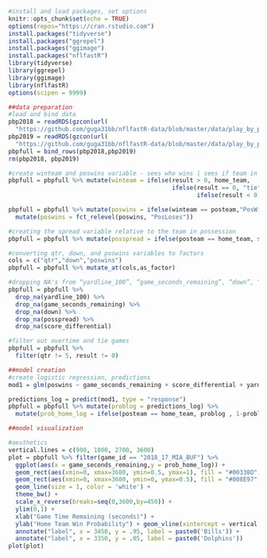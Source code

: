 ```r
#install and load packages, set options
knitr::opts_chunk$set(echo = TRUE)
options(repos="https://cran.rstudio.com")
install.packages("tidyverse")
install.packages("ggrepel")
install.packages("ggimage")
install.packages("nflfastR")
library(tidyverse)
library(ggrepel)
library(ggimage)
library(nflfastR)
options(scipen = 9999)

##data preparation
#load and bind data
pbp2018 = readRDS(gzcon(url(
  "https://github.com/guga31bb/nflfastR-data/blob/master/data/play_by_play_2018.rds?raw=true")))
pbp2019 = readRDS(gzcon(url(
  "https://github.com/guga31bb/nflfastR-data/blob/master/data/play_by_play_2019.rds?raw=true")))
pbpfull = bind_rows(pbp2018,pbp2019)
rm(pbp2018, pbp2019)

#create winteam and poswins variable - sees who wins | sees if team in possession wins
pbpfull = pbpfull %>% mutate(winteam = ifelse(result > 0, home_team,
                                              ifelse(result == 0, "tie",
                                                     ifelse(result < 0, away_team, "NA"))))

pbpfull = pbpfull %>% mutate(poswins = ifelse(winteam == posteam,"PosWins","PosLoses")) %>%
  mutate(poswins = fct_relevel(poswins, "PosLoses"))

#creating the spread variable relative to the team in possession
pbpfull = pbpfull %>% mutate(posspread = ifelse(posteam == home_team, spread_line, -1*spread_line))

#converting qtr, down, and poswins variables to factors
cols = c("qtr","down","poswins")
pbpfull = pbpfull %>% mutate_at(cols,as_factor)

#dropping NA's from “yardline_100”, “game_seconds_remaining”, “down”, “posspread”, and “score_differential”
pbpfull = pbpfull %>%
  drop_na(yardline_100) %>%
  drop_na(game_seconds_remaining) %>%
  drop_na(down) %>%
  drop_na(posspread) %>%
  drop_na(score_differential)

#filter out overtime and tie games
pbpfull = pbpfull %>%
  filter(qtr != 5, result != 0)

##model creation
#create logistic regression, predictions
mod1 = glm(poswins ~ game_seconds_remaining + score_differential + yardline_100 + down + posspread, data = pbpfull, family = "binomial")

predictions_log = predict(mod1, type = "response")
pbpfull = pbpfull %>% mutate(problog = predictions_log) %>%
  mutate(prob_home_log = ifelse(posteam == home_team, problog , 1-problog))

##model visualization

#aesthetics
vertical.lines = c(900, 1800, 2700, 3600)
plot = pbpfull %>% filter(game_id == "2018_17_MIA_BUF") %>%
  ggplot(aes(x = game_seconds_remaining,y = prob_home_log)) + 
  geom_rect(aes(xmin=0, xmax=3600, ymin=0.5, ymax=1), fill = "#00338D", alpha = .5) + 
  geom_rect(aes(xmin=0, xmax=3600, ymin=0, ymax=0.5), fill = "#008E97", alpha = .5) +
  geom_line(size = 1, color = 'white') +
  theme_bw() +
  scale_x_reverse(breaks=seq(0,3600,by=450)) +
  ylim(0,1) +
  xlab("Game Time Remaining (seconds)") +
  ylab("Home Team Win Probability") + geom_vline(xintercept = vertical.lines, color = "orange") +
  annotate("label", x = 3450, y = .95, label = paste0('Bills')) + 
  annotate("label", x = 3350, y = .05, label = paste0('Dolphins'))
plot(plot)
```
